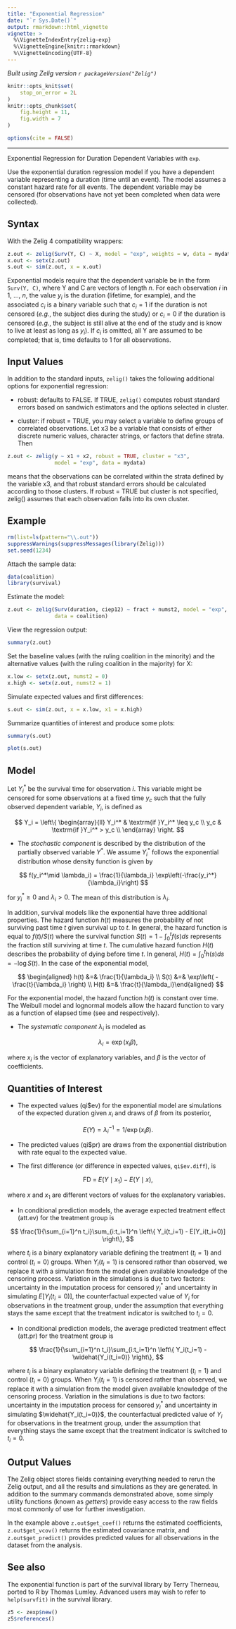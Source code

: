 ```yaml
---
title: "Exponential Regression"
date: "`r Sys.Date()`"
output: rmarkdown::html_vignette
vignette: >
  %\VignetteIndexEntry{zelig-exp}
  %\VignetteEngine{knitr::rmarkdown}
  %\VignetteEncoding{UTF-8}
---
```


*Built using Zelig version `r packageVersion("Zelig")`*

```r
knitr::opts_knit$set(
    stop_on_error = 2L
)
knitr::opts_chunk$set(
    fig.height = 11,
    fig.width = 7
)

options(cite = FALSE)
```
---

Exponential Regression for Duration Dependent Variables with `exp`.

Use the exponential duration regression model if you have a dependent
variable representing a duration (time until an event). The model
assumes a constant hazard rate for all events. The dependent variable
may be censored (for observations have not yet been completed when data
were collected).

Syntax
------

With the Zelig 4 compatibility wrappers:

```r
z.out <- zelig(Surv(Y, C) ~ X, model = "exp", weights = w, data = mydata)
x.out <- setx(z.out)
s.out <- sim(z.out, x = x.out)
```

Exponential models require that the dependent variable be in the form
`Surv(Y, C)`, where Y and C are vectors of length $n$. For each
observation $i$ in 1, ..., $n$, the value $y_i$ is the
duration (lifetime, for example), and the associated $c_i$ is a
binary variable such that $c_i = 1$ if the duration is not
censored (*e.g.*, the subject dies during the study) or $c_i = 0$
if the duration is censored (*e.g.*, the subject is still alive at the
end of the study and is know to live at least as long as $y_i$).
If $c_i$ is omitted, all Y are assumed to be completed; that is,
time defaults to 1 for all observations.

Input Values
------

In addition to the standard inputs, `zelig()` takes the following
additional options for exponential regression:

-  robust: defaults to FALSE. If TRUE, `zelig()` computes robust standard
   errors based on sandwich estimators and the options
   selected in cluster.

-  cluster: if robust = TRUE, you may select a variable to define groups
   of correlated observations. Let x3 be a variable that consists of
   either discrete numeric values, character strings, or factors that
   define strata. Then

```r
z.out <- zelig(y ~ x1 + x2, robust = TRUE, cluster = "x3",
               model = "exp", data = mydata)
```

means that the observations can be correlated within the strata
defined by the variable x3, and that robust standard errors should be
calculated according to those clusters. If robust = TRUE but cluster
is not specified, zelig() assumes that each observation falls into
its own cluster.

Example
------

```r
rm(list=ls(pattern="\\.out"))
suppressWarnings(suppressMessages(library(Zelig)))
set.seed(1234)
```

Attach the sample data:

```r
data(coalition)
library(survival)
```

Estimate the model:

```r
z.out <- zelig(Surv(duration, ciep12) ~ fract + numst2, model = "exp",
               data = coalition)
```

View the regression output:

```r
summary(z.out)
```

Set the baseline values (with the ruling coalition in the minority) and
the alternative values (with the ruling coalition in the majority) for
X:

```r
x.low <- setx(z.out, numst2 = 0)
x.high <- setx(z.out, numst2 = 1)
```

Simulate expected values and first differences:

```r
s.out <- sim(z.out, x = x.low, x1 = x.high)
```

Summarize quantities of interest and produce some plots:

```r
summary(s.out)
```

```r
plot(s.out)
```

Model
------

Let $Y_i^*$ be the survival time for observation $i$. This
variable might be censored for some observations at a fixed time
$y_c$ such that the fully observed dependent variable,
$Y_i$, is defined as

$$
    Y_i = \left\{ \begin{array}{ll}
        Y_i^* & \textrm{if }Y_i^* \leq y_c \\
         y_c & \textrm{if }Y_i^* > y_c \\
       \end{array} \right.
$$

-  The *stochastic component* is described by the distribution of the
   partially observed variable $Y^*$. We assume $Y_i^*$
   follows the exponential distribution whose density function is given
   by

$$
    f(y_i^*\mid \lambda_i) = \frac{1}{\lambda_i} \exp\left(-\frac{y_i^*}{\lambda_i}\right)
$$

   for $y_i^*\ge 0$ and $\lambda_i>0$. The mean of this
   distribution is $\lambda_i$.

   In addition, survival models like the exponential have three
   additional properties. The hazard function $h(t)$ measures the
   probability of not surviving past time $t$ given survival up to
   $t$. In general, the hazard function is equal to
   $f(t)/S(t)$ where the survival function
   $S(t) = 1 - \int_{0}^t f(s) ds$ represents the fraction still
   surviving at time $t$. The cumulative hazard function
   $H(t)$ describes the probability of dying before time
   $t$. In general,
   $H(t)= \int_{0}^{t} h(s) ds = -\log S(t)$. In the case of the
   exponential model,


$$
    \begin{aligned}
        h(t) &=& \frac{1}{\lambda_i} \\
      S(t) &=& \exp\left( -\frac{t}{\lambda_i} \right) \\
      H(t) &=& \frac{t}{\lambda_i}\end{aligned}
$$

   For the exponential model, the hazard function $h(t)$ is
   constant over time. The Weibull model and lognormal models allow the
   hazard function to vary as a function of elapsed time (see and
   respectively).

-  The *systematic component* $\lambda_i$ is modeled as


$$
    \lambda_i = \exp(x_i \beta),
$$

   where $x_i$ is the vector of explanatory variables, and
   $\beta$ is the vector of coefficients.

Quantities of Interest
------

-  The expected values (qi$ev) for the exponential model are simulations
   of the expected duration given $x_i$ and draws of $\beta$
   from its posterior,


$$
    E(Y) = \lambda_i^{-1} = 1/\exp(x_i \beta).
$$

-  The predicted values (qi$pr) are draws from the exponential
   distribution with rate equal to the expected value.

-  The first difference (or difference in expected values, `qi$ev.diff`),
   is


$$
    \textrm{FD} \; = \; E(Y \mid x_1) - E(Y \mid x),
$$

   where $x$ and $x_1$ are different vectors of values for
   the explanatory variables.

-  In conditional prediction models, the average expected treatment
   effect (att.ev) for the treatment group is


$$
    \frac{1}{\sum_{i=1}^n t_i}\sum_{i:t_i=1}^n \left\{ Y_i(t_i=1) - E[Y_i(t_i=0)]
        \right\},
$$

   where $t_i$ is a binary explanatory variable defining the
   treatment ($t_i=1$) and control ($t_i=0$) groups. When
   $Y_i(t_i=1)$ is censored rather than observed, we replace it
   with a simulation from the model given available knowledge of the
   censoring process. Variation in the simulations is due to two
   factors: uncertainty in the imputation process for censored
   $y_i^*$ and uncertainty in simulating $E[Y_i(t_i=0)]$,
   the counterfactual expected value of $Y_i$ for observations in
   the treatment group, under the assumption that everything stays the
   same except that the treatment indicator is switched to
   $t_i=0$.

-  In conditional prediction models, the average predicted treatment
   effect (att.pr) for the treatment group is


$$
    \frac{1}{\sum_{i=1}^n t_i}\sum_{i:t_i=1}^n \left\{ Y_i(t_i=1) -
        \widehat{Y_i(t_i=0)} \right\},
$$

   where $t_i$ is a binary explanatory variable defining the
   treatment ($t_i=1$) and control ($t_i=0$) groups. When
   $Y_i(t_i=1)$ is censored rather than observed, we replace it
   with a simulation from the model given available knowledge of the
   censoring process. Variation in the simulations is due to two
   factors: uncertainty in the imputation process for censored
   $y_i^*$ and uncertainty in simulating
   $\widehat{Y_i(t_i=0)}$, the counterfactual predicted value of
   $Y_i$ for observations in the treatment group, under the
   assumption that everything stays the same except that the treatment
   indicator is switched to $t_i=0$.

Output Values
------

The Zelig object stores fields containing everything needed to
rerun the Zelig output, and all the results and simulations as they are generated.
In addition to the summary commands demonstrated above, some simply utility
functions (known as *getters*) provide easy access to the raw fields most
commonly of use for further investigation.

In the example above `z.out$get_coef()` returns the estimated coefficients, `z.out$get_vcov()` returns the estimated covariance matrix, and `z.out$get_predict()` provides predicted values for all observations in the dataset from the analysis.

See also 
------

The exponential function is part of the survival library by Terry
Therneau, ported to R by Thomas Lumley. Advanced users may wish to refer
to `help(survfit)` in the survival library.

```r
z5 <- zexp$new()
z5$references()
```
